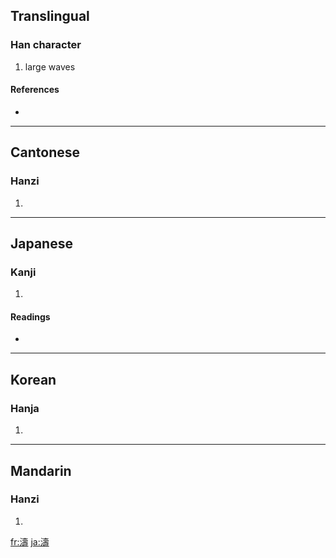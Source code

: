 {{see|涛}}
==Translingual==

===Han character===
{{Han char|rn=85|rad=水|as=14|sn=17|four=3414<sub>1</sub>|canj=水土弓戈 (EGNI)}}

# large waves

====References====
* {{Han ref|kx=0656.120|dkj=18508|dj=1066.160|hdz=31765.160|uh=6FE4|ud=28644|bh=C0DC|bd=49372}}

----

==Cantonese==

===Hanzi===
{{yue-hanzi|jyut=|y=tou4}}

# {{defn|Cantonese}}

----

==Japanese==

===Kanji===
{{ja-kanji|grade=|rs=水14}}

# {{defn|Japanese}}

====Readings====
* {{ja-readings|on=[[とう]] (tō)|kun=[[なみ]] (nami)}}

----

==Korean==

===Hanja===
{{ko-hanja|hangeul=도|eumhun=|rv=do|mr=to|y=to}}

# {{defn|Korean}}

----

==Mandarin==

===Hanzi===
{{cmn-hanzi|sim=涛|pin=[[tāo]] ([[tao1]])|wg=t'ao<sup>1</sup>}}

# {{defn|Mandarin}}

[[fr:濤]]
[[ja:濤]]